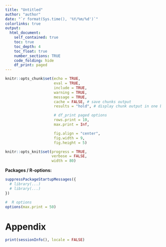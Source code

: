 ```yaml
---
title: "Untitled"
author: "author"
date: "`r format(Sys.time(), '%Y/%m/%d')`"
colorlinks: true
output:
  html_document:
    self_contained: true
    toc: true
    toc_depth: 4
    toc_float: true
    number_sections: TRUE
    code_folding: hide
    df_print: paged
---
```


```r
knitr::opts_chunk$set(echo = TRUE,
                      eval = TRUE,
                      include = TRUE,
                      warning = TRUE,
                      message = TRUE,
                      cache = FALSE, # save chunks output
                      results = "hold", # display chunk output in one block

                      # df_print paged options
                      rows.print = 10,
                      max.print = Inf,

                      fig.align = "center",
                      fig.width = 9,
                      fig.height = 5)

knitr::opts_knit$set(progress = TRUE,
                     verbose = FALSE,
                     width = 80)
```

**Packages / R-options:**
```r
suppressPackageStartupMessages({
  # library(...)
  # library(...)
})

#  R options
options(max.print = 50)
```



# Appendix
```r
print(sessionInfo(), locale = FALSE)
```

